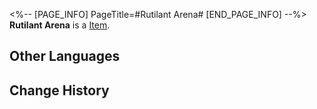 <%-- [PAGE_INFO]
PageTitle=#Rutilant Arena#
[END_PAGE_INFO] --%>
{{Item Infobox
|id          = 83094
|image       = Item Rutilant Arena.png
|type        = 
|invCategory = 
|rarity      = 5
|effect      = 
|description = 
|source1     = [[Simulated Universe]]: World 7 - Immersion Device Redemption
}}
'''Rutilant Arena''' is a [[Item]].

==Other Languages==
{{Other Languages
|en   = Rutilant Arena
|zhs  = 繁星竞技场
|zht  = 繁星競技場
|ja   = 星々の競技場
|ko   = 뭇별 경기장
|es   = Arena rutilante
|fr   = Arène rutilante
|ru   = Звездистая арена
|th   = Rutilant Arena
|vi   = Đấu Trường Ngôi Sao
|de   = Sternenarena
|id   = Rutilant Arena
|pt   = Arena Rutilante
}}

==Change History==
{{Change History|1.2}}
